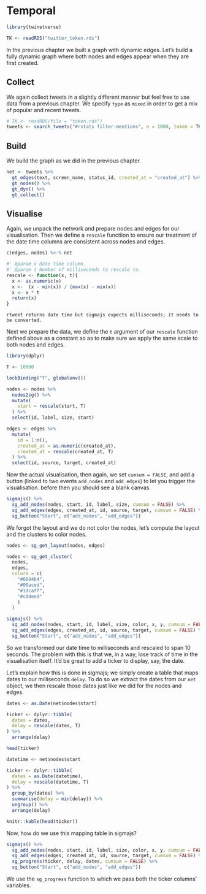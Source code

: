 # Temporal {#temporal}

```r
library(twinetverse)

TK <- readRDS("twitter_token.rds")
```

In the previous chapter we built a graph with dynamic edges. Let's build a fully dynamic graph where both nodes and edges appear when they are first created. 

## Collect

We again collect tweets in a slightly different manner but feel free to use data from a previous chapter. We specify `type` as `mixed` in order to get a mix of popular and recent tweets.

```r
# TK <- readRDS(file = "token.rds")
tweets <- search_tweets("#rstats filter:mentions", n = 1000, token = TK, include_rts = FALSE, type = "mixed")
```

## Build

We build the graph as we did in the previous chapter.

```r
net <- tweets %>% 
  gt_edges(text, screen_name, status_id, created_at = "created_at") %>% 
  gt_nodes() %>% 
  gt_dyn() %>% 
  gt_collect()
```

## Visualise

Again, we unpack the network and prepare nodes and edges for our visualisation. Then we define a `rescale` functiion to ensure our treatment of the date time columns are consistent across nodes and edges.

```r
c(edges, nodes) %<-% net

#' @param x Date time column.
#' @param t Number of milliseconds to rescale to.
rescale <- function(x, t){
  x <- as.numeric(x)
  x <-  (x - min(x)) / (max(x) - min(x))
  x <- x * t
  return(x)
}
```

```block
rtweet returns date time but sigmajs expects milliseconds; it needs to be converted.
```

Next we prepare the data, we define the `t` argument of our `rescale` function defined above as a constant so as to make sure we apply the same scale to both nodes and edges.

```r
library(dplyr)

T <- 10000

lockBinding("T", globalenv())

nodes <- nodes %>% 
  nodes2sg() %>% 
  mutate(
    start = rescale(start, T)
  ) %>% 
  select(id, label, size, start)

edges <- edges %>% 
  mutate(
    id = 1:n(),
    created_at = as.numeric(created_at),
    created_at = rescale(created_at, T)
  ) %>% 
  select(id, source, target, created_at)
```

Now the actual visualisation, then again, we set `cumsum = FALSE`, and add a button (linked to two events `add_nodes` and `add_edges`) to let you trigger the visualisation. before then you should see a blank canvas.

```r
sigmajs() %>% 
  sg_add_nodes(nodes, start, id, label, size, cumsum = FALSE) %>% 
  sg_add_edges(edges, created_at, id, source, target, cumsum = FALSE) %>% 
  sg_button("Start", c("add_nodes", "add_edges"))
```

We forgot the layout and we do not color the nodes, let's compute the layout and the clusters to color nodes.

```r
nodes <- sg_get_layout(nodes, edges)

nodes <- sg_get_cluster(
  nodes, 
  edges,
  colors = c(
    "#0084b4",
    "#00aced",
    "#1dcaff",
    "#c0deed"
    )
  )

sigmajs() %>% 
  sg_add_nodes(nodes, start, id, label, size, color, x, y, cumsum = FALSE) %>% 
  sg_add_edges(edges, created_at, id, source, target, cumsum = FALSE) %>% 
  sg_button("Start", c("add_nodes", "add_edges"))
```

So we transformed our date time to milliseconds and rescaled to span 10 seconds. The problem with this is that we, in a way, lose track of time in the visualisation itself. It'd be great to add a ticker to display, say, the date.

Let's explain how this is done in sigmajs; we simply create a table that maps dates to our milliseconds `delay`. To do so we extract the dates from our `net` object, we then rescale those dates just like we did for the nodes and edges.

```r
dates <- as.Date(net$nodes$start)

ticker <- dplyr::tibble(
  dates = dates,
  delay = rescale(dates, T)
) %>% 
  arrange(delay)

head(ticker)
```

```r
datetime <- net$nodes$start

ticker <- dplyr::tibble(
  dates = as.Date(datetime),
  delay = rescale(datetime, T)
) %>% 
  group_by(dates) %>% 
  summarise(delay = min(delay)) %>% 
  ungroup() %>% 
  arrange(delay)

knitr::kable(head(ticker))
```

Now, how do we use this mapping table in sigmajs?

```r
sigmajs() %>% 
  sg_add_nodes(nodes, start, id, label, size, color, x, y, cumsum = FALSE) %>% 
  sg_add_edges(edges, created_at, id, source, target, cumsum = FALSE) %>% 
  sg_progress(ticker, delay, dates, cumsum = FALSE) %>% 
  sg_button("Start", c("add_nodes", "add_edges"))
```

We use the `sg_progress` function to which we pass both the ticker columns' variables.
